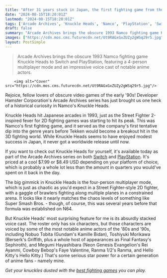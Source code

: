 ```yaml
---
title: "After 31 years stuck in Japan, the first fighting game from the Tekken studio is finally available worldwide"
date: "2024-08-15T18:20:01Z"
lastmod: "2024-08-15T18:20:01Z"
tags: ['Arcade Archives', 'Knuckle Heads', 'Namco', 'PlayStation', 'Switch', 'Street Fighter', 'Super Smash Bros.', 'Tekken', 'Voice cast']
draft: false
summary: "Arcade Archives brings the obscure 1993 Namco fighting game Knuckle Heads to Switch and PlayStation, featuring a 4-person multiplayer mode and an impressive voice cast of notable anime actors."
images: ["https://cdn.mos.cms.futurecdn.net/Ut9RAGxGxZUZy2gWSq29r5.jpg"]
layout: PostSimple
---
```

> Arcade Archives brings the obscure 1993 Namco fighting game Knuckle Heads to Switch and PlayStation, featuring a 4-person multiplayer mode and an impressive voice cast of notable anime actors.


        <img alt="Cover" src="https://cdn.mos.cms.futurecdn.net/Ut9RAGxGxZUZy2gWSq29r5.jpg"/>
        
Rejoice, fellow lovers of obscure video games of the early '90s! Developer Hamster Corporation's Arcade Archives series has just brought us one heck of a historical curiosity in Namco's Knuckle Heads.

Knuckle Heads hit Japanese arcades in 1993, just as the Street Fighter 2-inspired fever for 2D fighting games was starting to hit its peak. This was Namco's first fighting game, and it served as the company's first tentative dip into the genre years before Tekken would become a breakout hit in the 3D fighting world. While Knuckle Heads seems to have enjoyed modest success in Japan, it never got a worldwide release until now.

If you want to check out Knuckle Heads for yourself, it's available today as part of the Arcade Archives series on both [Switch](https://www.nintendo.com/us/store/products/arcade-archives-knuckle-heads-switch/) and [PlayStation](https://store.playstation.com/en-us/product/UP0571-CUSA47647_00-HAMPRDC000000001). It's priced at a cool $7.99 or $8.49 USD depending on your platform of choice, which is probably a whole lot less than the amount in quarters you would've spent on it back in the day. 

The big gimmick in Knuckle Heads is the four-person multiplayer mode, which is just as chaotic as you'd expect in a Street Fighter-style 2D fighter, with a gaggle of brawlers fighting along multiple planes in a constrained arena. It looks like it nearly matches the chaos levels of something like Super Smash Bros. - though, of course, this was several years before that formula was established on N64.

But Knuckle Heads' most surprising feature for me is its absurdly stacked voice cast. The roster only has six characters, but those characters are voiced by some of the most notable anime actors of the '80s and '90s, including Nobuo Tobita (Gundam's Kamille Bidan), Toshiyuki Morikawa (Berserk's Griffith, plus a whole host of appearances as Final Fantasy's Sephiroth), and Megumi Hayashibara (Neon Genesis Evangelion's Rei Ayanmi, Cowboy Bebop's Faye Valentine, Ranma 1/2's Ranma, and Hello Kitty's Hello Kitty.) That's some serious star power for a certain generation of anime fans - namely mine.

*Get your knuckles dusted with the *[<em>best fighting games</em>](https://www.gamesradar.com/best-fighting-games/)* you can play.*
        